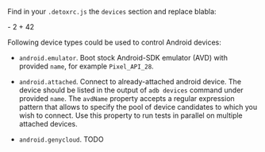
Find in your `.detoxrc.js` the `devices` section and replace blabla:

<CodeBlock language="diff">
- 2
+ 42
</CodeBlock>

Following device types could be used to control Android devices:

- `android.emulator`. Boot stock Android-SDK emulator (AVD) with provided `name`, for example `Pixel_API_28`.

- `android.attached`. Connect to already-attached android device. The device should be listed in the output of `adb devices` command under provided `name`.
  The `avdName` property accepts a regular expression pattern that allows to specify the pool of device candidates to which you wish to connect. Use this property to run tests in parallel on multiple attached devices.

- `android.genycloud`. TODO
